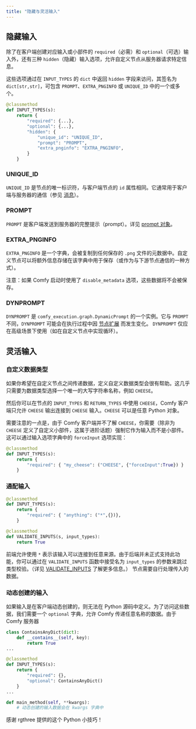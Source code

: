 ```yaml
---
title: "隐藏与灵活输入"
---
```


## 隐藏输入

除了在客户端创建对应输入或小部件的 `required`（必需）和 `optional`（可选）输入外，还有三种 `hidden`（隐藏）输入选项，允许自定义节点从服务器请求特定信息。

这些选项通过在 `INPUT_TYPES` 的 `dict` 中返回 `hidden` 字段来访问，其签名为 `dict[str,str]`，可包含 `PROMPT`、`EXTRA_PNGINFO` 或 `UNIQUE_ID` 中的一个或多个。

```python
@classmethod
def INPUT_TYPES(s):
    return {
        "required": {...},
        "optional": {...},
        "hidden": {
            "unique_id": "UNIQUE_ID",
            "prompt": "PROMPT", 
            "extra_pnginfo": "EXTRA_PNGINFO",
        }
    }
```

### UNIQUE_ID 
`UNIQUE_ID` 是节点的唯一标识符，与客户端节点的 `id` 属性相同。它通常用于客户端与服务器的通信（参见 [消息](/development/comfyui-server/comms_messages#getting-node-id)）。

### PROMPT
`PROMPT` 是客户端发送到服务器的完整提示（prompt）。详见 [prompt 对象](/custom-nodes/js/javascript_objects_and_hijacking#prompt)。

### EXTRA_PNGINFO
`EXTRA_PNGINFO` 是一个字典，会被复制到任何保存的 `.png` 文件的元数据中。自定义节点可以将额外信息存储在该字典中用于保存（或作为与下游节点通信的一种方式）。

<Tip>注意：如果 Comfy 启动时使用了 `disable_metadata` 选项，这些数据将不会被保存。</Tip>

### DYNPROMPT
`DYNPROMPT` 是 `comfy_execution.graph.DynamicPrompt` 的一个实例。它与 `PROMPT` 不同，`DYNPROMPT` 可能会在执行过程中因 [节点扩展](/custom-nodes/backend/expansion) 而发生变化。
<Tip>`DYNPROMPT` 仅应在高级场景下使用（如在自定义节点中实现循环）。</Tip>

## 灵活输入

### 自定义数据类型

如果你希望在自定义节点之间传递数据，定义自定义数据类型会很有帮助。这几乎只需要为数据类型选择一个唯一的大写字符串名称，例如 `CHEESE`。

然后你可以在节点的 `INPUT_TYPES` 和 `RETURN_TYPES` 中使用 `CHEESE`，Comfy 客户端只允许 `CHEESE` 输出连接到 `CHEESE` 输入。`CHEESE` 可以是任意 Python 对象。

需要注意的一点是，由于 Comfy 客户端并不了解 `CHEESE`，你需要（除非为 `CHEESE` 定义了自定义小部件，这属于进阶话题）强制它作为输入而不是小部件。这可以通过输入选项字典中的 `forceInput` 选项实现：

```python
@classmethod
def INPUT_TYPES(s):
    return {
        "required": { "my_cheese": ("CHEESE", {"forceInput":True}) }
    }
```

### 通配输入

```python
@classmethod
def INPUT_TYPES(s):
    return {
        "required": { "anything": ("*",{})},
    }

@classmethod
def VALIDATE_INPUTS(s, input_types):
    return True
```

前端允许使用 `*` 表示该输入可以连接到任意来源。由于后端并未正式支持此功能，你可以通过在 `VALIDATE_INPUTS` 函数中接受名为 `input_types` 的参数来跳过类型校验。（详见 [VALIDATE_INPUTS](./server_overview#validate-inputs) 了解更多信息。）
节点需要自行处理传入的数据。

### 动态创建的输入

如果输入是在客户端动态创建的，则无法在 Python 源码中定义。为了访问这些数据，我们需要一个 `optional` 字典，允许 Comfy 传递任意名称的数据。由于 Comfy 服务器

```python
class ContainsAnyDict(dict):
    def __contains__(self, key):
        return True
...

@classmethod
def INPUT_TYPES(s):
    return {
        "required": {},
        "optional": ContainsAnyDict()
    }
...

def main_method(self, **kwargs):
    # 动态创建的输入数据会在 kwargs 字典中

```
<Tip>感谢 rgthree 提供的这个 Python 小技巧！</Tip>

